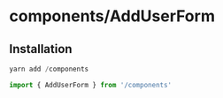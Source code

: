 <Meta title='client/components/AddUserForm/readme' />

# components/AddUserForm

## Installation

```javascript
yarn add /components
```

```javascript
import { AddUserForm } from '/components'
```